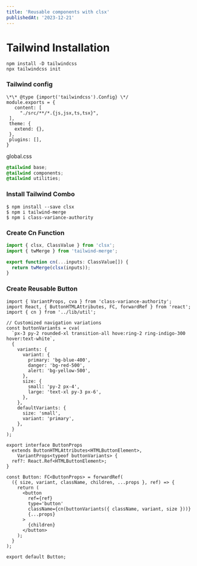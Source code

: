 ```yaml
---
title: 'Reusable components with clsx'
publishedAt: '2023-12-21'
---
```


# Tailwind **Installation**

```shell
npm install -D tailwindcss
npx tailwindcss init
```

### Tailwind config

```ejs
\*\* @type {import('tailwindcss').Config} \*/
module.exports = {
   content: [
     "./src/**/*.{js,jsx,ts,tsx}",
 ],
 theme: {
   extend: {},
 },
 plugins: [],
}
```

global.css

```css
@tailwind base;
@tailwind components;
@tailwind utilities;
```

### Install Tailwind Combo

```shell
$ npm install --save clsx
$ npm i tailwind-merge
$ npm i class-variance-authority
```

### Create Cn Function

```ts
import { clsx, ClassValue } from 'clsx';
import { twMerge } from 'tailwind-merge';

export function cn(...inputs: ClassValue[]) {
  return twMerge(clsx(inputs));
}
```

### Create Reusable Button

```tsx
import { VariantProps, cva } from 'class-variance-authority';
import React, { ButtonHTMLAttributes, FC, forwardRef } from 'react';
import { cn } from '../lib/util';

// Customized navigation variations
const buttonVariants = cva(
  `px-3 py-2 rounded-xl transition-all hove:ring-2 ring-indigo-300 hover:text-white`,
  {
    variants: {
      variant: {
        primary: 'bg-blue-400',
        danger: 'bg-red-500',
        alert: 'bg-yellow-500',
      },
      size: {
        small: 'py-2 px-4',
        large: 'text-xl py-3 px-6',
      },
    },
    defaultVariants: {
      size: 'small',
      variant: 'primary',
    },
  }
);

export interface ButtonProps
  extends ButtonHTMLAttributes<HTMLButtonElement>,
    VariantProps<typeof buttonVariants> {
  ref?: React.Ref<HTMLButtonElement>;
}

const Button: FC<ButtonProps> = forwardRef(
  ({ size, variant, className, children, ...props }, ref) => {
    return (
      <button
        ref={ref}
        type='button'
        className={cn(buttonVariants({ className, variant, size }))}
        {...props}
      >
        {children}
      </button>
    );
  }
);

export default Button;
```

